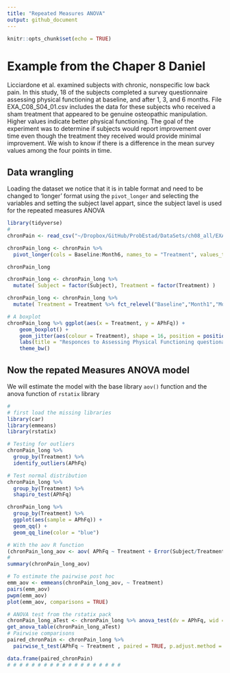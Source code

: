```yaml
---
title: "Repeated Measures ANOVA"
output: github_document
---
```


```r
knitr::opts_chunk$set(echo = TRUE)
```

# Example from the Chaper 8 Daniel  
Licciardone et al. examined subjects with chronic, nonspecific low back pain. In this study, 18 of the subjects completed a survey questionnaire assessing physical functioning at baseline, and after 1, 3, and 6 months. File EXA_C08_S04_01.csv includes the data for these subjects who received a sham treatment that appeared to be genuine osteopathic manipulation. Higher values indicate better physical functioning. The goal of the experiment was to determine if subjects would report improvement over time even though the treatment they received would provide minimal improvement. We wish to know if there is a difference in the mean survey values among the four points in time.  

## Data wrangling  
Loading the dataset we notice that it is in table format and need to be changed to 'longer' format using the `pivot_longer` and selecting the variables and setting the subject lavel appart, since the subject lavel is used for the repeated measures ANOVA  

```r
library(tidyverse)
#
chronPain <- read_csv("~/Dropbox/GitHub/ProbEstad/DataSets/ch08_all/EXA_C08_S04_01.csv", col_names = TRUE, show_col_types = FALSE)

chronPain_long <- chronPain %>%
  pivot_longer(cols = Baseline:Month6, names_to = "Treatment", values_to = "APhFq")

chronPain_long

chronPain_long <- chronPain_long %>%
  mutate( Subject = factor(Subject), Treatment = factor(Treatment) )

chronPain_long <- chronPain_long %>%
  mutate( Treatment = Treatment %>% fct_relevel("Baseline","Month1","Month3","Month6") )

# A boxplot
chronPain_long %>% ggplot(aes(x = Treatment, y = APhFq)) +
    geom_boxplot() +
    geom_jitter(aes(colour = Treatment), shape = 16, position = position_jitter(seed = 123)) +
    labs(title = "Responces to Assessing Physical Functioning questionaire (APhFq)") +
    theme_bw()

```

## Now the repated Measures ANOVA model  
We will estimate the model with the base library `aov()` function and the anova function of `rstatix` library  

```r
#
# first load the missing libraries
library(car)
library(emmeans)
library(rstatix)

# Testing for outliers
chronPain_long %>% 
  group_by(Treatment) %>% 
  identify_outliers(APhFq)

# Test normal distribution
chronPain_long %>% 
  group_by(Treatment) %>% 
  shapiro_test(APhFq)

chronPain_long %>% 
  group_by(Treatment) %>% 
  ggplot(aes(sample = APhFq)) +
  geom_qq() +
  geom_qq_line(color = "blue")

# With the aov R function
(chronPain_long_aov <- aov( APhFq ~ Treatment + Error(Subject/Treatment), data = chronPain_long ))
#
summary(chronPain_long_aov)

# To estimate the pairwise post hoc
emm_aov <- emmeans(chronPain_long_aov, ~ Treatment)
pairs(emm_aov)
pwpm(emm_aov)
plot(emm_aov, comparisons = TRUE)

# ANOVA test from the rstatix pack
chronPain_long_aTest <- chronPain_long %>% anova_test(dv = APhFq, wid = Subject, within = Treatment)
get_anova_table(chronPain_long_aTest)
# Pairwise comparisons
paired_chronPain <- chronPain_long %>% 
  pairwise_t_test(APhFq ~ Treatment , paired = TRUE, p.adjust.method = "bonferroni")

data.frame(paired_chronPain)
# # # # # # # # # # # # # # # # # # # 
```

